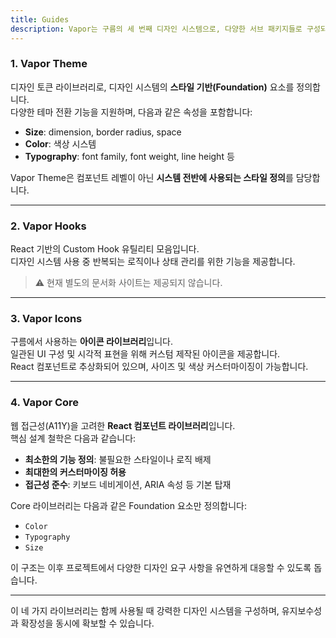 ```yaml
---
title: Guides
description: Vapor는 구름의 세 번째 디자인 시스템으로, 다양한 서브 패키지들로 구성되어 있습니다.
---
```


### 1. Vapor Theme

디자인 토큰 라이브러리로, 디자인 시스템의 **스타일 기반(Foundation)** 요소를 정의합니다.  
다양한 테마 전환 기능을 지원하며, 다음과 같은 속성을 포함합니다:

- **Size**: dimension, border radius, space
- **Color**: 색상 시스템
- **Typography**: font family, font weight, line height 등

Vapor Theme은 컴포넌트 레벨이 아닌 **시스템 전반에 사용되는 스타일 정의**를 담당합니다.

---

### 2. Vapor Hooks

React 기반의 Custom Hook 유틸리티 모음입니다.  
디자인 시스템 사용 중 반복되는 로직이나 상태 관리를 위한 기능을 제공합니다.

> ⚠️ 현재 별도의 문서화 사이트는 제공되지 않습니다.

---

### 3. Vapor Icons

구름에서 사용하는 **아이콘 라이브러리**입니다.  
일관된 UI 구성 및 시각적 표현을 위해 커스텀 제작된 아이콘을 제공합니다.  
React 컴포넌트로 추상화되어 있으며, 사이즈 및 색상 커스터마이징이 가능합니다.

---

### 4. Vapor Core

웹 접근성(A11Y)을 고려한 **React 컴포넌트 라이브러리**입니다.  
핵심 설계 철학은 다음과 같습니다:

- **최소한의 기능 정의**: 불필요한 스타일이나 로직 배제
- **최대한의 커스터마이징 허용**
- **접근성 준수**: 키보드 네비게이션, ARIA 속성 등 기본 탑재

Core 라이브러리는 다음과 같은 Foundation 요소만 정의합니다:

- `Color`
- `Typography`
- `Size`

이 구조는 이후 프로젝트에서 다양한 디자인 요구 사항을 유연하게 대응할 수 있도록 돕습니다.

---

이 네 가지 라이브러리는 함께 사용될 때 강력한 디자인 시스템을 구성하며, 유지보수성과 확장성을 동시에 확보할 수 있습니다.
